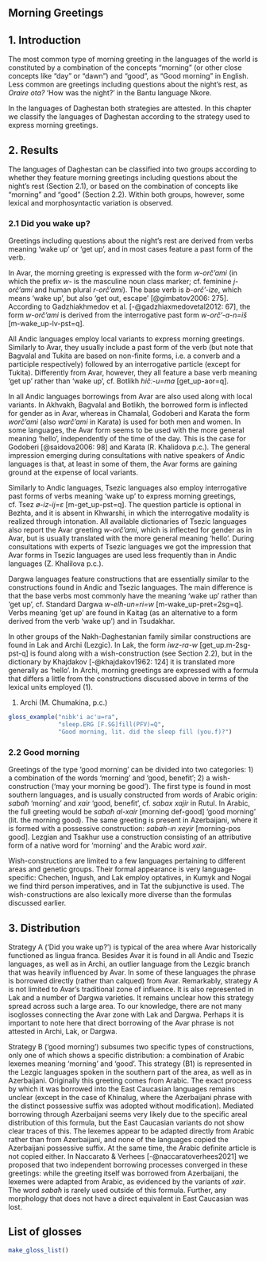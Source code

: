 ## Morning Greetings

## 1. Introduction

The most common type of morning greeting in the languages of the world is constituted by a combination of the concepts “morning” (or other close concepts like “day” or “dawn”) and “good”, as “Good morning” in English. Less common are greetings including questions about the night’s rest, as *Oraire ota?* ‘How was the night?’ in the Bantu language Nkore.

In the languages of Daghestan both strategies are attested. In this chapter we classify the languages of Daghestan according to the strategy used to express morning greetings.

## 2. Results

The languages of Daghestan can be classified into two groups according to whether they feature morning greetings including questions about the night’s rest (Section 2.1), or based on the combination of concepts like “morning” and “good” (Section 2.2). Within both groups, however, some lexical and morphosyntactic variation is observed.

### 2.1 Did you wake up?

Greetings including questions about the night’s rest are derived from verbs meaning ‘wake up’ or ‘get up’, and in most cases feature a past form of the verb. 

In Avar, the morning greeting is expressed with the form *w-orč’ami* (in which the prefix *w-* is the masculine noun class marker; cf. feminine *j-orč’ami* and human plural *r-orč’ami*). The base verb is *b-orč’-ize*, which means ‘wake up’, but also ‘get out, escape’ [@gimbatov2006: 275]. According to Gadzhiakhmedov et al.  [-@gadzhiaxmedovetal2012: 67], the form *w-orč’ami* is derived from the interrogative past form *w-orč’-a-n=iš* [m-wake_up-lv-pst=q].

All Andic languages employ local variants to express morning greetings. Similarly to Avar, they usually include a past form of the verb (but note that Bagvalal and Tukita are based on non-finite forms, i.e. a converb and a participle respectively) followed by an interrogative particle (except for Tukita). Differently from Avar, however, they all feature a base verb meaning ‘get up’ rather than ‘wake up’, cf. Botlikh *hičː-u=ma* [get_up-aor=q].

In all Andic languages borrowings from Avar are also used along with local variants. In Akhvakh, Bagvalal and Botlikh, the borrowed form is inflected for gender as in Avar, whereas in Chamalal, Godoberi and Karata the form *worč’ami* (also *warč’ami* in Karata) is used for both men and women. In some languages, the Avar form seems to be used with the more general meaning ‘hello’, independently of the time of the day. This is the case for Godoberi [@saidova2006: 98] and Karata (R. Khalidova p.c.). The general impression emerging during consultations with native speakers of Andic languages is that, at least in some of them, the Avar forms are gaining ground at the expense of local variants.

Similarly to Andic languages, Tsezic languages also employ interrogative past forms of verbs meaning ‘wake up’ to express morning greetings, cf. Tsez *ø-iz-ij=ɛ* [m-get_up-pst=q]. The question particle is optional in Bezhta, and it is absent in Khwarshi, in which the interrogative modality is realized through intonation. All available dictionaries of Tsezic languages also report the Avar greeting *w-orč’ami*, which is inflected for gender as in Avar, but is usually translated with the more general meaning ‘hello’. During consultations with experts of Tsezic languages we got the impression that Avar forms in Tsezic languages are used less frequently than in Andic languages (Z. Khalilova p.c.).

Dargwa languages feature constructions that are essentially similar to the constructions found in Andic and Tsezic languages. The main difference is that the base verbs most commonly have the meaning ‘wake up’ rather than ‘get up’, cf. Standard Dargwa *w-elħ-un=ri=w* [m-wake_up-pret=2sg=q]. Verbs meaning ‘get up’ are found in Kaitag (as an alternative to a form derived from the verb ‘wake up’) and in Tsudakhar.

In other groups of the Nakh-Daghestanian family similar constructions are found in Lak and Archi (Lezgic). In Lak, the form *iwz-ra-w* [get_up.m-2sg-pst-q] is found along with a wish-construction (see Section 2.2), but in the dictionary by Khajdakov [-@khajdakov1962: 124] it is translated more generally as ‘hello’. In Archi, morning greetings are expressed with a formula that differs a little from the constructions discussed above in terms of the lexical units employed (@one).

(@one) Archi (M. Chumakina, p.c.)
```r
gloss_example("nibk'i ac'u=ra",
              "sleep.ERG [F.SG]fill(PFV)=Q",
              "Good morning, lit. did the sleep fill (you.f)?")
```

### 2.2 Good morning

Greetings of the type ‘good morning’ can be divided into two categories: 1) a combination of the words ‘morning’ and ‘good, benefit’; 2) a wish-construction (‘may your morning be good’). The first type is found in most southern languages, and is usually constructed from words of Arabic origin: *sabaħ* ‘morning’ and *xair* ‘good, benefit’, cf. *sabax xajir* in Rutul. In Arabic, the full greeting would be *sabaħ al-xair* [morning def-good] ‘good morning’ (lit. the morning good). The same greeting is present in Azerbaijani, where it is formed with a possessive construction: *sabah-ın xeyir* [morning-pos good]. Lezgian and Tsakhur use a construction consisting of an attributive form of a native word for ‘morning’ and the Arabic word *xair*.

Wish-constructions are limited to a few languages pertaining to different areas and genetic groups. Their formal appearance is very language-specific: Chechen, Ingush, and Lak employ optatives, in Kumyk and Nogai we find third person imperatives, and in Tat the subjunctive is used. The wish-constructions are also lexically more diverse than the formulas discussed earlier.

## 3. Distribution

Strategy A (‘Did you wake up?’) is typical of the area where Avar historically functioned as lingua franca. Besides Avar it is found in all Andic and Tsezic languages, as well as in Archi, an outlier language from the Lezgic branch that was heavily influenced by Avar. In some of these languages the phrase is borrowed directly (rather than calqued) from Avar. Remarkably, strategy A is not limited to Avar’s traditional zone of influence. It is also represented in Lak and a number of Dargwa varieties. It remains unclear how this strategy spread across such a large area. To our knowledge, there are not many isoglosses connecting the Avar zone with Lak and Dargwa. Perhaps it is important to note here that direct borrowing of the Avar phrase is not attested in Archi, Lak, or Dargwa.

Strategy B (‘good morning’) subsumes two specific types of constructions, only one of which shows a specific distribution: a combination of Arabic lexemes meaning ‘morning’ and ‘good’. This strategy (B1) is represented in the Lezgic languages spoken in the southern part of the area, as well as in Azerbaijani. Originally this greeting comes from Arabic. The exact process by which it was borrowed into the East Caucasian languages remains unclear (except in the case of Khinalug, where the Azerbaijani phrase with the distinct possessive suffix was adopted without modification). Mediated borrowing through Azerbaijani seems very likely due to the specific areal distribution of this formula, but the East Caucasian variants do not show clear traces of this. The lexemes appear to be adapted directly from Arabic rather than from Azerbaijani, and none of the languages copied the Azerbaijani possessive suffix. At the same time, the Arabic definite article is not copied either. In Naccarato & Verhees [-@naccaratoverhees2021] we proposed that two independent borrowing processes converged in these greetings: while the greeting itself was borrowed from Azerbaijani, the lexemes were adapted from Arabic, as evidenced by the variants of *xair*. The word *sabaħ* is rarely used outside of this formula. Further, any morphology that does not have a direct equivalent in East Caucasian was lost.

## List of glosses

```r
make_gloss_list()
```
